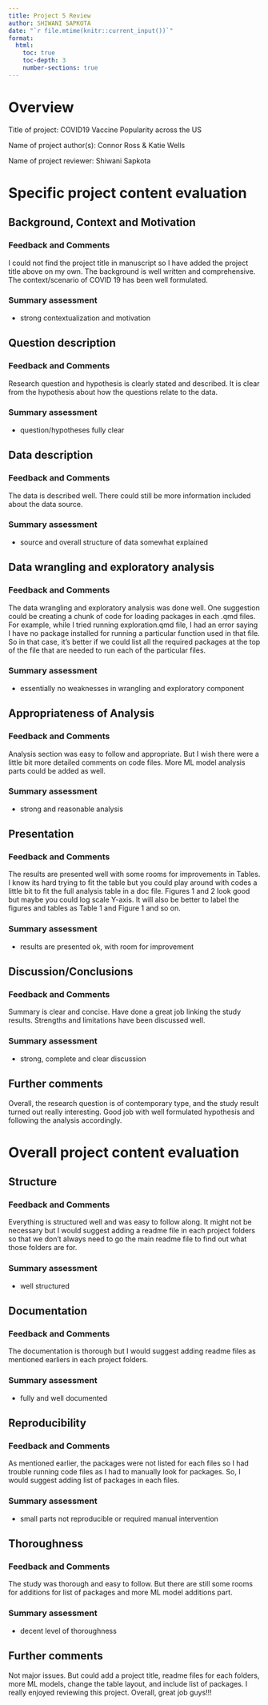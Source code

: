 ```yaml
---
title: Project 5 Review
author: SHIWANI SAPKOTA
date: "`r file.mtime(knitr::current_input())`"
format: 
  html:
    toc: true
    toc-depth: 3
    number-sections: true
---
```



# Overview
Title of project: COVID19 Vaccine Popularity across the US

Name of project author(s): Connor Ross & Katie Wells

Name of project reviewer: Shiwani Sapkota

# Specific project content evaluation

## Background, Context and Motivation

### Feedback and Comments

I could not find the project title in manuscript so I have added the project title above on my own. The background is well written and comprehensive. The context/scenario of COVID 19 has been well formulated. 

### Summary assessment 

* strong contextualization and motivation

## Question description

### Feedback and Comments

Research question and hypothesis is clearly stated and described. It is clear from the hypothesis about how the questions relate to the data.

### Summary assessment

* question/hypotheses fully clear

## Data description

### Feedback and Comments

The data is described well. There could still be more information included about the data source.   

### Summary assessment

* source and overall structure of data somewhat explained

## Data wrangling and exploratory analysis

### Feedback and Comments

The data wrangling and exploratory analysis was done well. One suggestion could be creating a chunk of code for loading packages in each .qmd files. For example, while I tried running exploration.qmd file, I had an error saying I have no package installed for running a particular function used in that file. So in that case, it's better if we could list all the required packages at the top of the file that are needed to run each of the particular files.

### Summary assessment
* essentially no weaknesses in wrangling and exploratory component

## Appropriateness of Analysis

### Feedback and Comments

Analysis section was easy to follow and appropriate. But I wish there were a little bit more detailed comments on code files. More ML model analysis parts could be added as well. 

### Summary assessment

* strong and reasonable analysis

## Presentation

### Feedback and Comments

The results are presented well with some rooms for improvements in Tables. I know its hard trying to fit the table but you could play around with codes a little bit to fit the full analysis table in a doc file. Figures 1 and 2 look good but maybe you could log scale Y-axis. It will also be better to label the figures and tables as Table 1 and Figure 1 and so on.

### Summary assessment

* results are presented ok, with room for improvement

## Discussion/Conclusions

### Feedback and Comments

Summary is clear and concise. Have done a great job linking the study results. Strengths and limitations have been discussed well.

### Summary assessment

* strong, complete and clear discussion

## Further comments

Overall, the research question is of contemporary type, and the study result turned out really interesting. Good job with well formulated hypothesis and following the analysis accordingly.

# Overall project content evaluation

## Structure

### Feedback and Comments

Everything is structured well and was easy to follow along. It might not be necessary but I would suggest adding a readme file in each project folders so that we don't always need to go the main readme file to find out what those folders are for.

### Summary assessment

* well structured

## Documentation 

### Feedback and Comments

The documentation is thorough but I would suggest adding readme files as mentioned earliers in each project folders.

### Summary assessment

* fully and well documented

## Reproducibility

### Feedback and Comments

As mentioned earlier, the packages were not listed for each files so I had trouble running code files as I had to manually look for packages. So, I would suggest adding list of packages in each files.

### Summary assessment

* small parts not reproducible or required manual intervention 

## Thoroughness

### Feedback and Comments

The study was thorough and easy to follow. But there are still some rooms for additions for list of packages and more ML model additions part.

### Summary assessment

* decent level of thoroughness

## Further comments

Not major issues. But could add a project title, readme files for each folders, more ML models, change the table layout, and include list of packages. I really enjoyed reviewing this project. Overall, great job guys!!!




